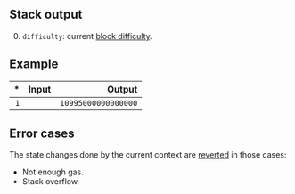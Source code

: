 ## Stack output

0. `difficulty`: current [block difficulty](https://ethereum.org/en/developers/docs/consensus-mechanisms/pow/#how-it-works).

## Example

| * | Input | Output |
|--:|------:|-------:|
| `1` | | `10995000000000000` |

## Error cases

The state changes done by the current context are [reverted](#FD) in those cases:
- Not enough gas.
- Stack overflow.
